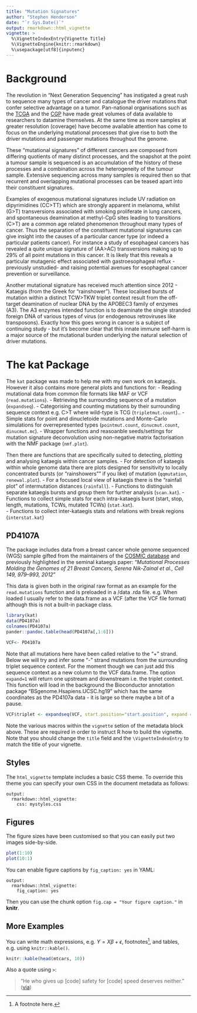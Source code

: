 ```yaml
---
title: "Mutation Signatures"
author: "Stephen Henderson"
date: "`r Sys.Date()`"
output: rmarkdown::html_vignette
vignette: >
  %\VignetteIndexEntry{Vignette Title}
  %\VignetteEngine{knitr::rmarkdown}
  %\usepackage[utf8]{inputenc}
---
```


# Background

The revolution in "Next Generation Sequencing" has instigated a great rush to sequence many types of cancer and catalogue the driver mutations that confer selective advantage on a tumor. Pan-national organisations such as the [TCGA](https://tcga-data.nci.nih.gov/tcga/) and the [CGP](http://cancer.sanger.ac.uk/cancergenome/projects/cosmic/) have made great volumes of data available to researchers to datamine themselves. At the same time as more samples at greater resolution (coverage) have become available attention has come to focus on the underlying mutational processes that give rise to both the driver mutations and passenger mutations throughout the genome. 

These “mutational signatures” of different cancers are composed from differing quotients of many distinct processes, and the snapshot at the point a tumour sample is sequenced is an accumulation of the history of these processes and a combination across the heterogeneity of the tumour sample.  Extensive sequencing across many samples is required then so that recurrent and overlapping mutational processes can be teased apart into their constituent signatures.

Examples of exogenous mutational signatures include UV radiation on dipyrimidines (CC>TT) which are strongly apparent in melanoma, whilst (G>T) transversions associated with smoking proliferate in lung cancers, and spontaneous deamination at methyl-CpG sites leading to transitions (C>T) are a common age related phenomenon throughout many types of cancer. Thus the separation of the constituent mutational signatures can give insight into the causes of a particular cancer type (or indeed a particular patients cancer). For instance a study of esophageal cancers has revealed a quite unique signature of (AA>AC) transversions making up to 29% of all point mutations in this cancer. It is likely that this reveals a particular mutagenic effect associated with gastroesophageal reflux - previously unstudied- and raising potential avenues for esophageal cancer prevention or surveillance.

Another mutational signature has received much attention since 2012 - Kataegis (from the Greek for "rainshower"). These localised bursts of mutation within a distinct TCW>TKW triplet context result from the off-target deamination of nuclear DNA by the APOBEC3 family of enzymes (A3). The A3 enzymes intended function is to deaminate the single stranded foreign DNA of various types of virus (or endogenous retroviruses like transposons). Exactly how this goes wrong in cancer is a subject of continuing study - but it's become clear that this innate immune self-harm is a major source of the mutational burden underlying the natural selection of driver mutations.

# The kat Package

The `kat` package was made to help me with my own work on kataegis. However it also contains more general plots and functions for:
- Reading mutational data from common file formats like MAF or VCF (`read.mutations`).
- Retrieving the surrounding sequence of a mutation (`expandseq`).
- Categorising and counting mutations by their surrounding sequence context e.g. C>T where wild-type is TCG (`tripletmut.count`)..
- Simple stats for point and dinucletoide mutations and Monte-Carlo simulations for overrepresented types (`pointmut.count`, `dinucmut.count`, `dinucmut.mc`).
- Wrapper functions and reasoanble seeds/settings for mutation signature deconvolution using non-negative matrix factorisation with the NMF package (`nmf.plot`).

Then there are functions that are specifically suited to detecting, plotting and analysing kataegis within cancer samples.
- For detection of kataegis within whole genome data there are plots designed for sensitivity to locally concentrated bursts (or "rainshowers"" if you like) of mutation (`qqmutation`, `renewal.plot`).
- For a focused local view of kataegis there is the "rainfall plot" of intermutation distances (`rainfall`).
- Functions to distinguish separate kataegis bursts and group them for further analysis (`scan.kat`).
- Functions to collect simple stats for each intra-kataegis burst (start, stop, length, mutations, TCWs, mutated TCWs) (`stat.kat`).  
- Functions to collect inter-kataegis stats and relations with break regions (`interstat.kat`)

## PD4107A

The package includes data from a breast cancer whole genome sequenced (WGS) sample gifted from the maintainers of the [COSMIC database]((http://cancer.sanger.ac.uk/cancergenome/projects/cosmic/)) and previously highlighted in the seminal kataegis paper: "*Mutational Processes Molding the Genomes of 21 Breast Cancers, Serena Nik-Zainal et al., Cell 149, 979–993, 2012*"

This data is given both in the original raw format as an example for the `read.mutations` function and is preloaded in a /data .rda file.
e.g. When loaded I usually refer to the data.frame as a VCF (after the VCF file format) although this is not a built-in package class.

```r
library(kat)
data(PD4107a)
colnames(PD4107a)
pander::pandoc.table(head(PD4107a[,1:6]))

VCF<- PD4107a
```

Note that all mutations here have been called relative to the "+" strand. Below we will try and infer some "-" strand mutations from the surrounding triplet sequence context. For the moment though we can just add this sequence context as a new column to the VCF data.frame. The option `expand=1` will return one upstream and downstream i.e. the triplet context. This function will load in the background the Bioconductor annotation package "BSgenome.Hsapiens.UCSC.hg19" which has the same coordinates as the PD4107a data - it is large so there maybe a bit of a pause. 

```r
VCF$triplet <- expandseq(VCF, start.position="start.position", expand = 1)


```



Note the various macros within the `vignette` setion of the metadata block above. These are required in order to instruct R how to build the vignette. Note that you should change the `title` field and the `\VignetteIndexEntry` to match the title of your vignette.

## Styles

The `html_vignette` template includes a basic CSS theme. To override this theme you can specify your own CSS in the document metadata as follows:

    output: 
      rmarkdown::html_vignette:
        css: mystyles.css

## Figures

The figure sizes have been customised so that you can easily put two images side-by-side. 

```r
plot(1:10)
plot(10:1)
```

You can enable figure captions by `fig_caption: yes` in YAML:

    output:
      rmarkdown::html_vignette:
        fig_caption: yes

Then you can use the chunk option `fig.cap = "Your figure caption."` in **knitr**.

## More Examples

You can write math expressions, e.g. $Y = X\beta + \epsilon$, footnotes^[A footnote here.], and tables, e.g. using `knitr::kable()`.

```r
knitr::kable(head(mtcars, 10))
```

Also a quote using `>`:

> "He who gives up [code] safety for [code] speed deserves neither."
([via](https://twitter.com/hadleywickham/status/504368538874703872))
